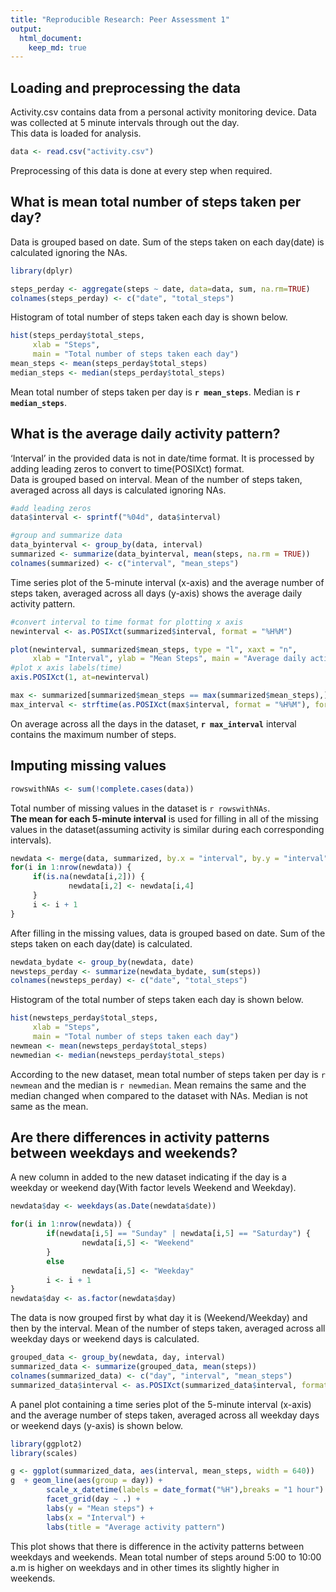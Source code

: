 ```yaml
---
title: "Reproducible Research: Peer Assessment 1"
output: 
  html_document:
    keep_md: true
---
```



## Loading and preprocessing the data
Activity.csv contains data from a personal activity monitoring device. Data was collected at 5 minute intervals through out the day.  
This data is loaded for analysis.

```r
data <- read.csv("activity.csv")
```

Preprocessing of this data is done at every step when required.  

## What is mean total number of steps taken per day?
  
Data is grouped based on date. Sum of the steps taken on each day(date) is calculated ignoring the NAs.
```r
library(dplyr)
```
```r
steps_perday <- aggregate(steps ~ date, data=data, sum, na.rm=TRUE)
colnames(steps_perday) <- c("date", "total_steps")
```

Histogram of total number of steps taken each day is shown below.  
```r
hist(steps_perday$total_steps,
     xlab = "Steps",
     main = "Total number of steps taken each day")
mean_steps <- mean(steps_perday$total_steps)
median_steps <- median(steps_perday$total_steps)
```

Mean total number of steps taken per day is **`r mean_steps`**.  Median is **`r median_steps`**.  

## What is the average daily activity pattern?
'Interval' in the provided data is not in date/time format. It is processed by adding leading zeros to convert to time(POSIXct) format.  
Data is grouped based on interval.  Mean of the number of steps taken, averaged across all days is calculated ignoring NAs.  

```r
#add leading zeros
data$interval <- sprintf("%04d", data$interval)

#group and summarize data
data_byinterval <- group_by(data, interval)
summarized <- summarize(data_byinterval, mean(steps, na.rm = TRUE))
colnames(summarized) <- c("interval", "mean_steps")
```

Time series plot of the 5-minute interval (x-axis) and the average number of steps taken, averaged across all days (y-axis) shows the average daily activity pattern.  
```r
#convert interval to time format for plotting x axis
newinterval <- as.POSIXct(summarized$interval, format = "%H%M")

plot(newinterval, summarized$mean_steps, type = "l", xaxt = "n",
     xlab = "Interval", ylab = "Mean Steps", main = "Average daily activity pattern")
#plot x axis labels(time)
axis.POSIXct(1, at=newinterval)

```

```r
max <- summarized[summarized$mean_steps == max(summarized$mean_steps),]
max_interval <- strftime(as.POSIXct(max$interval, format = "%H%M"), format="%H:%M")
```
On average across all the days in the dataset, **`r max_interval`** interval contains the maximum number of steps.   

## Imputing missing values
```r
rowswithNAs <- sum(!complete.cases(data)) 
```
Total number of missing values in the dataset is `r rowswithNAs`.    
**The mean for each 5-minute interval** is used for filling in all of the missing values in the dataset(assuming activity is similar during each corresponding intervals).   
```r
newdata <- merge(data, summarized, by.x = "interval", by.y = "interval")
for(i in 1:nrow(newdata)) {
     if(is.na(newdata[i,2])) {
             newdata[i,2] <- newdata[i,4]
     }   
     i <- i + 1
}
```

After filling in the missing values, data is grouped based on date. Sum of the steps taken on each day(date) is calculated.  


```r
newdata_bydate <- group_by(newdata, date)
newsteps_perday <- summarize(newdata_bydate, sum(steps))
colnames(newsteps_perday) <- c("date", "total_steps")
```
Histogram of the total number of steps taken each day is shown below.
```r
hist(newsteps_perday$total_steps,
     xlab = "Steps",
     main = "Total number of steps taken each day")
newmean <- mean(newsteps_perday$total_steps)
newmedian <- median(newsteps_perday$total_steps)
```
According to the new dataset, mean total number of steps taken per day is `r newmean` and the median is `r newmedian`. 
Mean remains the same and the median changed when compared to the dataset with NAs. Median is not same as the mean.

## Are there differences in activity patterns between weekdays and weekends?
A new column in added to the new dataset indicating if the day is a weekday or weekend day(With factor levels Weekend and Weekday).  
```r
newdata$day <- weekdays(as.Date(newdata$date))

for(i in 1:nrow(newdata)) {
        if(newdata[i,5] == "Sunday" | newdata[i,5] == "Saturday") {
                newdata[i,5] <- "Weekend"
        }
        else
                newdata[i,5] <- "Weekday"
        i <- i + 1
}
newdata$day <- as.factor(newdata$day)
```
The data is now grouped first by what day it is (Weekend/Weekday) and then by the interval.  Mean of the number of steps taken, averaged across all weekday days or weekend days is calculated.  
```r
grouped_data <- group_by(newdata, day, interval)
summarized_data <- summarize(grouped_data, mean(steps))
colnames(summarized_data) <- c("day", "interval", "mean_steps")
summarized_data$interval <- as.POSIXct(summarized_data$interval, format = "%H%M")
```
A panel plot containing a time series plot of the 5-minute interval (x-axis) and the average number of steps taken, averaged across all weekday days or weekend days (y-axis) is shown below.
```r
library(ggplot2)
library(scales)

g <- ggplot(summarized_data, aes(interval, mean_steps, width = 640))
g  + geom_line(aes(group = day)) +
        scale_x_datetime(labels = date_format("%H"),breaks = "1 hour") +
        facet_grid(day ~ .) +
        labs(y = "Mean steps") +
        labs(x = "Interval") +
        labs(title = "Average activity pattern")

```

This plot shows that there is difference in the activity patterns between weekdays and weekends.  Mean total number of steps around 5:00 to 10:00 a.m is higher on weekdays and in other times its slightly higher in weekends.
